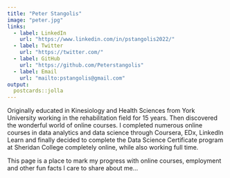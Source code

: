 ```yaml
---
title: "Peter Stangolis"
image: "peter.jpg"
links:
  - label: LinkedIn
    url: "https://www.linkedin.com/in/pstangolis2022/"
  - label: Twitter
    url: "https://twitter.com/"
  - label: GitHub
    url: "https://github.com/Peterstangolis"
  - label: Email
    url: "mailto:pstangolis@gmail.com"
output:
  postcards::jolla
---
```

 
Originally educated in Kinesiology and Health Sciences from York University 
working in the rehabilitation field for 15 years. Then discovered the wonderful
world of online courses. I completed numerous online courses in data analytics
and data science through Coursera, EDx, LinkedIn Learn and finally decided to 
complete the Data Science Certificate program at Sheridan College completely online,
while also working full time. 

This page is a place to mark my progress with online courses, employment and other
fun facts I care to share about me...
